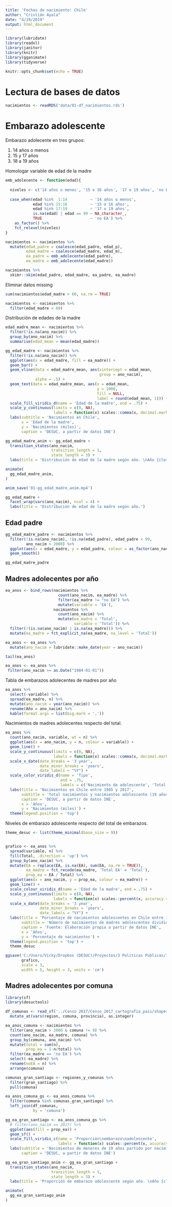 ```yaml
---
title: 'Fechas de nacimiento: Chile'
author: "Cristián Ayala"
date: "4/19/2019"
output: html_document
---
```


```r
library(lubridate)
library(readxl)
library(janitor)
library(knitr)
library(gganimate)
library(tidyverse)

knitr::opts_chunk$set(echo = TRUE)
```

# Lectura de bases de datos

```r
nacimientos <- readRDS('data/01-df_nacimientos.rds')
```

# Embarazo adolescente

Embarazo adolecente en tres grupos:

1. 14 años o menos
1. 15 y 17 años
1. 18 a 19 años

Homologar variable de edad de la madre

```r
emb_adolecente <- function(edad){
  
  niveles <- c('14 años o menos', '15 o 16 años', '17 o 19 años', 'no EA')
  
  case_when(edad %in%  1:14          ~ '14 años o menos',
            edad %in% 15:16          ~ '15 o 16 años',
            edad %in% 17:19          ~ '17 o 19 años',
            is.na(edad) | edad == 99 ~ NA_character_,
            TRUE                     ~ 'no EA') %>% 
    as_factor() %>% 
    fct_relevel(niveles)
}

nacimientos <- nacimientos %>% 
  mutate(edad_padre = coalesce(edad_padre, edad_p),
         edad_madre = coalesce(edad_madre, edad_m),
         ea_padre = emb_adolecente(edad_padre),
         ea_madre = emb_adolecente(edad_madre))

nacimientos %>% 
  skimr::skim(edad_padre, edad_madre, ea_padre, ea_madre)
```

Eliminar datos missing

```r
sum(nacimientos$edad_madre > 60, na.rm = TRUE)
```

```r
nacimientos <- nacimientos %>% 
  filter(edad_madre < 60)
```


Distribución de edades de la madre

```r
edad_madre_mean <- nacimientos %>% 
  filter(!is.na(ano_nacim)) %>% 
  group_by(ano_nacim) %>% 
  summarise(edad_mean = mean(edad_madre))

gg_edad_madre <- nacimientos %>% 
  filter(!is.na(ano_nacim)) %>% 
  ggplot(aes(x = edad_madre, fill = ea_madre)) + 
  geom_bar() +
  geom_vline(data = edad_madre_mean, aes(xintercept = edad_mean,
                                         group = ano_nacim), 
             alpha = .5) +
  geom_text(data = edad_madre_mean, aes(x = edad_mean, 
                                        y = 1000, 
                                        fill = NULL,
                                        label = round(edad_mean, 1))) +
  scale_fill_viridis_d(name = 'Edad de la madre', end = .75) +
  scale_y_continuous(limits = c(0, NA),
                     labels = function(x) scales::comma(x, decimal.mark = ".", scale = .001)) +
  labs(subtitle = 'Nacimientos en Chile',
       x = 'Edad de la madre',
       y = 'Nacimientos (miles)', 
       caption = 'DESUC, a partir de datos INE')

gg_edad_madre_anim <- gg_edad_madre +
  transition_states(ano_nacim,
                    transition_length = 1,
                    state_length = 3) +
  labs(title = 'Distribución de edad de la madre según año. \nAño {closest_state}')

animate(
  gg_edad_madre_anim,
)

anim_save('01-gg_edad_madre_anim.mp4')
```

```r
gg_edad_madre +
  facet_wrap(vars(ano_nacim), ncol = 4) +
  labs(title = 'Distribución de edad de la madre según año.')
```

## Edad padre 

```r
gg_edad_madre_padre <- nacimientos %>% 
  filter(!is.na(ano_nacim), !is.na(edad_padre), edad_padre < 99,
         ano_nacim > 2000) %>% 
  ggplot(aes(x = edad_madre, y = edad_padre, colour = as_factor(ano_nacim))) + 
  geom_smooth()

gg_edad_madre_padre
```

## Madres adolecentes por año

```r
ea_anos <- bind_rows(nacimientos %>% 
                       count(ano_nacim, ea_madre) %>% 
                       filter(ea_madre != "no EA") %>% 
                       mutate(variable = 'EA'),
                     nacimientos %>% 
                       count(ano_nacim) %>% 
                       mutate(ea_madre = 'Total',
                              variable = 'Total')) %>% 
  filter(!(is.na(ano_nacim) | is.na(ea_madre))) %>% 
  mutate(ea_madre = fct_explicit_na(ea_madre, na_level = 'Total'))

ea_anos <- ea_anos %>% 
  mutate(ano_nacim = lubridate::make_date(year = ano_nacim))

tail(ea_anos)

ea_anos <- ea_anos %>% 
 filter(ano_nacim >= as.Date("1984-01-01"))
```

Tabla de embarazos adolecentes de madres por año

```r
ea_anos %>% 
  select(-variable) %>% 
  spread(ea_madre, n) %>% 
  mutate(ano_nacim = year(ano_nacim)) %>% 
  rename(Año = ano_nacim) %>% 
  kable(format.args = list(big.mark = ','))
```

Nacimientos de madres adolecentes respecto del total.


```r
ea_anos %>% 
  count(ano_nacim, variable, wt = n) %>% 
  ggplot(aes(x = ano_nacim, y = n, colour = variable)) +
  geom_line() +
  scale_y_continuous(limits = c(0, NA),
                     labels = function(x) scales::comma(x, decimal.mark = ".", scale = .001)) + 
  scale_x_date(date_breaks = '3 year', 
               date_minor_breaks = 'years',
               date_labels = "%Y") +
  scale_color_viridis_d(name = 'Tipo', 
                        end = .75, 
                        labels = c('Nacimiento de adolescente', 'Total nacimientos')) +
  labs(title = 'Nacimientos en Chile entre 1985 y 2017',
       subtitle = 'Total nacimientos y nacimientos adolescente (19 años o menos)',
       caption = 'DESUC, a partir de datos INE',
       x = 'Años',
       y = 'Nacimientos (miles)') +
  theme(legend.position = 'top')
```


Niveles de embarazo adolescente respecto del total de embarazos.

```r
theme_desuc <- list(theme_minimal(base_size = 9)) 


grafico <- ea_anos %>% 
  spread(variable, n) %>% 
  fill(Total, .direction = 'up') %>% 
  group_by(ano_nacim) %>% 
  mutate(EA = replace(EA, is.na(EA), sum(EA, na.rm = TRUE)),
         ea_madre = fct_recode(ea_madre, 'Total EA' = 'Total'), 
         prop_ea = EA / Total) %>% 
  ggplot(aes(x = ano_nacim, y = prop_ea, colour = ea_madre)) +
  geom_line() +
  scale_colour_viridis_d(name = 'Edad de la madre', end = .75) +
  scale_y_continuous(limits = c(0, NA),
                     labels = function(x) scales::percent(x, accuracy = 1)) + 
  scale_x_date(date_breaks = '3 year', 
               date_minor_breaks = 'years',
               date_labels = "%Y") +
  labs(title = 'Porcentaje de nacimientos adolescentes en Chile entre 1984 y 2018',
       subtitle = 'Número de nacimientos de madres adolescentes dividido por total de nacimientos',
       caption = 'Fuente: Elaboración propia a partir de datos INE',
       x = 'Años',
       y = 'Porcentaje de nacimientos') +
  theme(legend.position = 'top') +
  theme_desuc
```


```r
ggsave('C:/Users/Vicky/Dropbox (DESUC)/Proyectos/3 Politicas Publicas/INJUV - Embarazo Adolescente/Informes/Publicación/Datos Encuesta 2018/nacimientos.pdf', 
       grafico, 
       scale = 3,
       width = 5, height = 3, units = 'cm')
```


## Madres adolecentes por comuna

```r
library(sf)
library(desuctools)

df_comunas <- read_sf('../Censo 2017/Censo_2017_cartografia_pais/shapes/COMUNA_C17.shp') %>% 
  mutate_at(vars(region, comuna, provincia), as.integer)
```

```r
ea_anos_comuna <- nacimientos %>% 
  filter(ano_nacim > 2000 & comuna != 0) %>% 
  count(ano_nacim, ea_madre, comuna) %>% 
  group_by(comuna, ano_nacim) %>% 
  mutate(total = sum(n),
         prop_ea = 1-n/total) %>% 
  filter(ea_madre == 'no EA') %>% 
  select(-ea_madre) %>% 
  rename(noEA = n) %>% 
  arrange(comuna)

comunas_gran_santiago <- regiones_y_comunas %>% 
  filter(gran_santiago) %>% 
  pull(comuna)

ea_anos_comuna_gs <- ea_anos_comuna %>% 
  filter(comuna %in% comunas_gran_santiago) %>% 
  left_join(df_comunas, 
            by = 'comuna')

gg_ea_gran_santiago <- ea_anos_comuna_gs %>% 
  # filter(ano_nacim == 2017) %>%
  ggplot(aes(fill = prop_ea)) +
  geom_sf() +
  scale_fill_viridis_c(name = 'Proporción\nembarazo\nadolescente',
                       labels = function(x) scales::percent(x, accuracy = 2)) +
  labs(subtitle = 'Nacimientos de menores de 19 años partido por nacimientos totales',
       caption = 'DESUC, a partir de datos INE')

gg_ea_gran_santiago_anim <- gg_ea_gran_santiago +
  transition_states(ano_nacim,
                    transition_length = 1,
                    state_length = 3) +
  labs(title = 'Proporción de embarazo adolescente según año. \nAño {closest_state}')

animate(
  gg_ea_gran_santiago_anim
)
```

